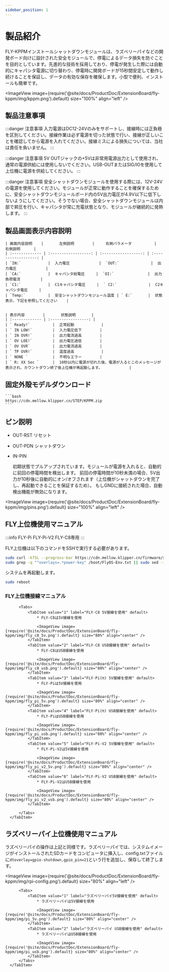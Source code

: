 ```yaml
---
sidebar_position: 1
---
```







# 製品紹介

  FLY-KPPMインストールシャットダウンモジュールは、ラズベリーパイなどの開発ボード向けに設計された安全モジュールで、停電によるデータ損失を防ぐことを目的としています。先進的な技術を採用しており、停電が発生した際には自動的にキャパシタ電源に切り替わり、停電時に開発ボードが15秒間安定して動作し続けることを保証し、データの有効な保存を確保します。小型で便利、インストールも簡単です。

  <ImageView image={require('@site/docs/ProductDoc/ExtensionBoard/fly-kppm/img/kppm.png').default} size="100%" align="left" />


## 製品注意事項

  :::danger 注意事項
  入力電源はDC12-24Vのみをサポートし、接線時には正負極を区別してください。接線作業は必ず電源を切った状態で行い、接線が正しいことを確認してから電源を入れてください。接線ミスによる損失については、当社は責任を負いません。
  :::

  :::danger 注意事項
  5V OUTジャックの+5Vは非常用電源出力として使用され、通常の電源供給には使用しないでください。USB-OUTまたはSIG/IOを使用して上位機に電源を供給してください。
  :::

  :::danger 注意事項
  安全シャットダウンモジュールを使用する際には、12V-24Vの電源を使用してください。モジュールが正常に動作することを確保するために、安全シャットダウンモジュールボード内の5V出力電圧が4.9V以下に低下しないようにしてください。そうでない場合、安全シャットダウンモジュールは内部で昇圧を行い、キャパシタが常に充電状態となり、モジュールが継続的に発熱します。
  :::


## 製品画面表示内容説明


    | 画面内容説明    |       左側説明        |     右側パラメータ          |        右側説明      |
    | :------------- | :------------------: | :------------------: | :------------------: |
    | `IN:`            |  入力電圧             |  `OUT:`              |  出力電圧             |
    | `CA:`            |  キャパシタ総電圧     |  `OI:`               |  出力負荷電流         |
    | `C1:`            |  C1キャパシタ電圧     |  ` C2:`              |  C2キャパシタ電圧     | 
    | `Temp:`          |  安全シャットダウンモジュール温度 | ` E:`       |  状態表示、下記を参照してください    | 


    | 表示内容        |       状態説明       |
    | :------------- | :-----------------: | 
    | ` Ready!`          |  正常起動            |
    | ` IN LOW!`         |  入力電圧低下        |
    | ` IN OVR!`         |  出力電流過高        |
    | ` OV LOE!`         |  出力電圧過低        |
    | ` OV OVR`          |  出力電流過高        |
    | ` TP OVR!`         |  温度過高            |
    | ` NONE `           |  不明なエラー        |
    | ` R: XX Sec `      |  10秒以内に電源が切れた後、電源が入るとこのメッセージが表示され、カウントダウン終了後上位機が再起動します。            |

## 固定外殻モデルダウンロード

    ```bash
    https://cdn.mellow.klipper.cn/STEP/KPPM.zip
    ```

## ピン説明

  * OUT-RST リセット
  * OUT-PDN シャットダウン

  * IN-PIN 

    初期状態でプルアップされています。モジュールが電源を入れると、自動的に前回の停電時間を検出します。
  前回の停電時間が10秒未満の場合、5V出力が10秒後に自動的にオン/オフされます（上位機がシャットダウンを完了し、再起動できることを保証するため）。
  もしGNDに接続された場合、自動検出機能が無効になります。

  <ImageView image={require('@site/docs/ProductDoc/ExtensionBoard/fly-kppm/img/pins.png').default} size="100%" align="left" />

## FLY上位機使用マニュアル

  :::info
  FLY-Pi FLY-Pi-V2 FLY-C8専用
  :::

  FLY上位機は以下のコマンドをSSHで実行する必要があります。

  ```bash
  sudo curl -kfSL --progress-bar https://cdn.mellow.klipper.cn/firmware/sun50i-h5-power-key.dtbo -o /boot/dtb/allwinner/overlay/sun50i-h5-power-key.dtbo
  sudo grep -q "^overlays=.*power-key" /boot/FlyOS-Env.txt || sudo sed -i '/^overlays=/ s/$/ power-key/' /boot/FlyOS-Env.txt
  ```

  システムを再起動します。

  ```bash
  sudo reboot
  ```
  
### FLY上位機接線マニュアル

  <Tabs>
      <TabItem value="serial" label="FLY上位機接線マニュアル" default>

          <Tabs>
              <TabItem value="1" label="FLY-C8 5V接線を使用" default>
                  * FLY-C8は5V接線を使用

                  <ImageView image={require('@site/docs/ProductDoc/ExtensionBoard/fly-kppm/img/fly_c8_5v.png').default} size="80%" align="center" />
              </TabItem>
              <TabItem value="2" label="FLY-C8 USB接線を使用" default>
                  * FLY-C8はUSB接線を使用

                  <ImageView image={require('@site/docs/ProductDoc/ExtensionBoard/fly-kppm/img/fly_c8_usb.png').default} size="80%" align="center" />
              </TabItem>
              <TabItem value="3" label="FLY-Pi(π) 5V接線を使用" default>
                  * FLY-Piは5V接線を使用

                  <ImageView image={require('@site/docs/ProductDoc/ExtensionBoard/fly-kppm/img/fly_pi_5v.png').default} size="80%" align="center" />
              </TabItem>
              <TabItem value="4" label="FLY-Pi(π) USB接線を使用" default>
                  * FLY-PiはUSB接線を使用

                  <ImageView image={require('@site/docs/ProductDoc/ExtensionBoard/fly-kppm/img/fly_pi_usb.png').default} size="80%" align="center" />
              </TabItem>
              <TabItem value="5" label="FLY-Pi-V2 5V接線を使用" default>
                  * FLY-Pi-V2は5V接線を使用

                  <ImageView image={require('@site/docs/ProductDoc/ExtensionBoard/fly-kppm/img/fly_pi_v2_5v.png').default} size="80%" align="center" />
              </TabItem>
              <TabItem value="6" label="FLY-Pi-V2 USB接線を使用" default>
                  * FLY-Pi-V2はUSB接線を使用

                  <ImageView image={require('@site/docs/ProductDoc/ExtensionBoard/fly-kppm/img/fly_pi_v2_usb.png').default} size="80%" align="center" />
              </TabItem>
            
          </Tabs>
      </TabItem>
  </Tabs>

## ラズベリーパイ上位機使用マニュアル

  ラズベリーパイの操作は上記と同様です。ラズベリーパイでは、システムイメージがインストールされたSDカードをコンピュータに挿入し、config.txtファイルに`dtoverlay=gpio-shutdown,gpio_pin=21`という行を追加し、保存して終了します。

  <ImageView image={require('@site/docs/ProductDoc/ExtensionBoard/fly-kppm/img/rpi-config.png').default} size="80%" align="left" />

  

  <Tabs>
      <TabItem value="serial" label="ラズベリーパイ上位機接線マニュアル" default>

          <Tabs>
              <TabItem value="1" label="ラズベリーパイ5V接線を使用" default>
                  * ラズベリーパイは5V接線を使用

                  <ImageView image={require('@site/docs/ProductDoc/ExtensionBoard/fly-kppm/img/pi_5v.png').default} size="80%" align="center" />
              </TabItem>
              <TabItem value="2" label="ラズベリーパイ USB接線を使用" default>
                  * ラズベリーパイはUSB接線を使用

                  <ImageView image={require('@site/docs/ProductDoc/ExtensionBoard/fly-kppm/img/pi_usb.png').default} size="80%" align="center" />
              </TabItem>
          </Tabs>
      </TabItem>
  </Tabs>